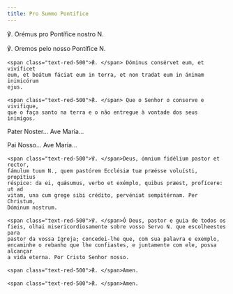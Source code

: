 ```yaml
---
title: Pro Summo Pontifice
---
```


<div class="side-by-side not-content">

℣. Orémus pro Pontífice nostro N.

℣. Oremos pelo nosso Pontífice N.

    <span class="text-red-500">℟. </span> Dóminus consérvet eum, et vivíficet
    eum, et beátum fáciat eum in terra, et non tradat eum in ánimam inimicórum
    ejus.

    <span class="text-red-500">℟. </span> Que o Senhor o conserve e vivifique,
    que o faça santo na terra e o não entregue à vontade dos seus inimigos.

Pater Noster... Ave Maria...

Pai Nosso... Ave Maria...

    <span class="text-red-500">℣. </span>Deus, ómnium fidélium pastor et rector,
    fámulum tuum N., quem pastórem Ecclésiæ tuæ præésse voluísti, propítius
    réspice: da ei, quǽsumus, verbo et exémplo, quibus præest, profícere: ut ad
    vitam, una cum grege sibi crédito, pervéniat sempitérnam. Per Christum,
    Dóminum nostrum.

    <span class="text-red-500">℣. </span>Ó Deus, pastor e guia de todos os
    fieis, olhai misericordiosamente sobre vosso Servo N. que escolheestes para
    pastor da vossa Igreja; concedei-lhe que, com sua palavra e exemplo,
    encaminhe o rebanho que lhe confiastes, e juntamente com ele, possa alcançar
    a vida eterna. Por Cristo Senhor nosso.

    <span class="text-red-500">℟. </span>Amen.

    <span class="text-red-500">℟. </span>Amen.

</div>
